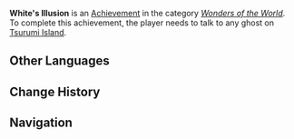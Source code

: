 {{Achievement Infobox
|title        = 
|id           = 81170
|order id     = 1156
|category     = Wonders of the World
|description  = Encounter the illusions of the ancient past
|requirements = Talk to any ghost on [[Tsurumi Island]].
|primogems    = 5
|tracking     = 
|hidden       = 1
|topic        = 
|type         = Exploration
}}
'''White's Illusion''' is an [[Achievement]] in the category ''[[Wonders of the World]]''. To complete this achievement, the player needs to talk to any ghost on [[Tsurumi Island]].
<!--
==Trivia==

==Video Guides==
{{EVT
|video1   = 
|caption1 = 
}}
-->
==Other Languages==
{{Other Languages
|en      = White's Illusion
|zhs     = 白之幻影
|zhs_rm  = Bái zhī Huànyǐng
|zht     = 白之幻影
|zht_rm  = Bái zhī Huànyǐng
|zh_tl   = Illusory Shadow of  White
|ja      = 白の幻影
|ja_rm   = Shiro no Gen'ei
|ja_tl   = White's Illusion
|ko      = 백의 환영
|ko_rm   = Baek-ui Hwanyeong
|ko_tl   = White's Illusion
|es      = La ilusión blanquecina
|es_tl   = 
|fr      = Illusion de blanc
|fr_tl   = White's Illusion
|ru      = Белые иллюзии
|ru_tl   = 
|th      = ห้วงมายาสีขาว
|th_rm   = 
|th_tl   = 
|vi      = Ảo Ảnh Trắng
|vi_tl   = 
|de      = Weiße Illusion
|de_tl   = White Illusion
|id      = Bayang-Bayang Putih
|id_tl   = Shadows of White
|pt      = Ilusão Branca
|pt_tl   = 
}}

==Change History==
{{Change History|2.2}}
<!--
==References==
{{Reflist}}
-->
==Navigation==
{{Achievement Navbox|Wonders of the World|Exploration}}